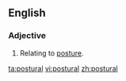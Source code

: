 ==English==

===Adjective===
{{en-adj|-}}

#Relating to [[posture]].

[[ta:postural]]
[[vi:postural]]
[[zh:postural]]